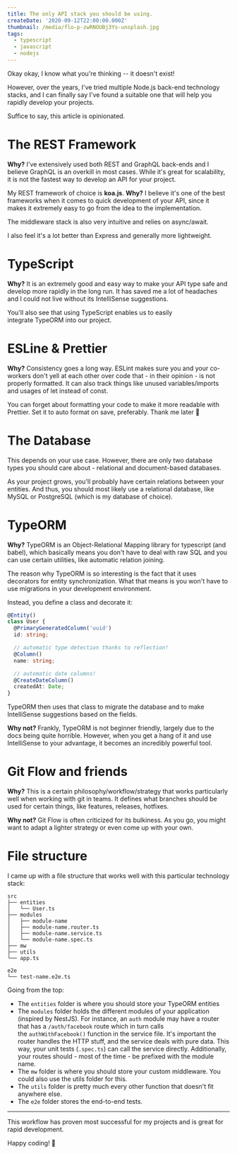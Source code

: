 ```yaml
---
title: The only API stack you should be using.
createDate: '2020-09-12T22:00:00.000Z'
thumbnail: /media/flo-p-zwRNOUBj3Ys-unsplash.jpg
tags:
  - typescript
  - javascript
  - nodejs
---
```


Okay okay, I know what you're thinking -- it doesn't exist!

However, over the years, I've tried multiple Node.js back-end technology stacks, and I can finally say I've found a suitable one that will help you rapidly develop your projects.

Suffice to say, this article is opinionated.

# The REST Framework

**Why?** I've extensively used both REST and GraphQL back-ends and I believe GraphQL is an overkill in most cases. While it's great for scalability, it is not the fastest way to develop an API for your project.

My REST framework of choice is **koa.js**.
**Why?** I believe it's one of the best frameworks when it comes to quick development of your API, since it makes it extremely easy to go from the idea to the implementation.

The middleware stack is also very intuitive and relies on async/await.

I also feel it's a lot better than Express and generally more lightweight.

# TypeScript

**Why?** It is an extremely good and easy way to make your API type safe and develop more rapidly in the long run. It has saved me a lot of headaches and I could not live without its IntelliSense suggestions.

You'll also see that using TypeScript enables us to easily integrate TypeORM into our project.

# ESLine & Prettier

**Why?** Consistency goes a long way. ESLint makes sure you and your co-workers don't yell at each other over code that - in their opinion - is not properly formatted. It can also track things like unused variables/imports and usages of let instead of const.

You can forget about formatting your code to make it more readable with Prettier. Set it to auto format on save, preferably. Thank me later 🙂

# The Database

This depends on your use case. However, there are only two database types you should care about - relational and document-based databases.

As your project grows, you'll probably have certain relations between your entities. And thus, you should most likely use a relational database, like MySQL or PostgreSQL (which is my database of choice).

# TypeORM

**Why?** TypeORM is an Object-Relational Mapping library for typescript (and babel), which basically means you don't have to deal with raw SQL and you can use certain utilities, like automatic relation joining.

The reason why TypeORM is so interesting is the fact that it uses decorators for entity synchronization. What that means is you won't have to use migrations in your development environment.

Instead, you define a class and decorate it:

```ts
@Entity()
class User {
  @PrimaryGeneratedColumn('uuid')
  id: string;

  // automatic type detection thanks to reflection!
  @Column()
  name: string;

  // automatic date columns!
  @CreateDateColumn()
  createdAt: Date;
}
```

TypeORM then uses that class to migrate the database and to make IntelliSense suggestions based on the fields.

**Why not?** Frankly, TypeORM is not beginner friendly, largely due to the docs being quite horrible. However, when you get a hang of it and use IntelliSense to your advantage, it becomes an incredibly powerful tool.

# Git Flow and friends

**Why?** This is a certain philosophy/workflow/strategy that works particularly well when working with git in teams. It defines what branches should be used for certain things, like features, releases, hotfixes.

**Why not?** Git Flow is often criticized for its bulkiness. As you go, you might want to adapt a lighter strategy or even come up with your own.

# File structure

I came up with a file structure that works well with this particular technology stack:

```text
src
├── entities
│   └── User.ts
├── modules
│   ├── module-name
│   ├── module-name.router.ts
│   ├── module-name.service.ts
│   └── module-name.spec.ts
├── mw
├── utils
└── app.ts

e2e
└── test-name.e2e.ts
```

Going from the top:

* The `entities` folder is where you should store your TypeORM entities
* The `modules` folder holds the different modules of your application (inspired by NestJS). For instance, an `auth` module may have a router that has a `/auth/facebook` route which in turn calls the `authWithFacebook()` function in the service file. It's important the router handles the HTTP stuff, and the service deals with pure data. This way, your unit tests (`.spec.ts`) can call the service directly. Additionally, your routes should - most of the time - be prefixed with the module name.
* The `mw` folder is where you should store your custom middleware. You could also use the utils folder for this.
* The `utils` folder is pretty much every other function that doesn't fit anywhere else.
* The `e2e` folder stores the end-to-end tests.

***

This workflow has proven most successful for my projects and is great for rapid development.

Happy coding! 🎉
